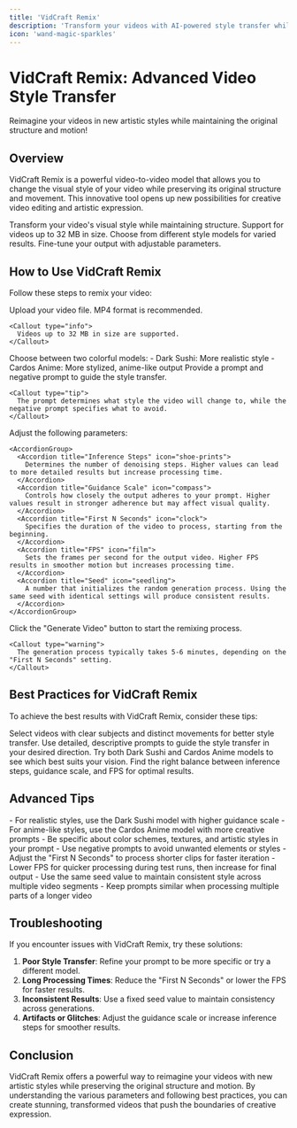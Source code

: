 ```yaml
---
title: 'VidCraft Remix'
description: 'Transform your videos with AI-powered style transfer while preserving structure'
icon: 'wand-magic-sparkles'
---
```


# VidCraft Remix: Advanced Video Style Transfer

<Tip>
  Reimagine your videos in new artistic styles while maintaining the original structure and motion!
</Tip>

## Overview

VidCraft Remix is a powerful video-to-video model that allows you to change the visual style of your video while preserving its original structure and movement. This innovative tool opens up new possibilities for creative video editing and artistic expression.

<CardGroup cols={2}>
  <Card title="Style Transfer" icon="palette">
    Transform your video's visual style while maintaining structure.
  </Card>
  <Card title="Flexible Input" icon="file-video">
    Support for videos up to 32 MB in size.
  </Card>
  <Card title="Multiple Models" icon="layer-group">
    Choose from different style models for varied results.
  </Card>
  <Card title="Customizable Settings" icon="sliders">
    Fine-tune your output with adjustable parameters.
  </Card>
</CardGroup>

## How to Use VidCraft Remix

Follow these steps to remix your video:

<Steps>
  <Step title="Upload Video" icon="upload">
    Upload your video file. MP4 format is recommended.
    
    <Callout type="info">
      Videos up to 32 MB in size are supported.
    </Callout>
  </Step>
  
  <Step title="Select Model" icon="brush">
    Choose between two colorful models:
    - Dark Sushi: More realistic style
    - Cardos Anime: More stylized, anime-like output
  </Step>
  
  <Step title="Enter Prompts" icon="comment">
    Provide a prompt and negative prompt to guide the style transfer.
    
    <Callout type="tip">
      The prompt determines what style the video will change to, while the negative prompt specifies what to avoid.
    </Callout>
  </Step>
  
  <Step title="Fine-tune Settings" icon="sliders">
    Adjust the following parameters:
    
    <AccordionGroup>
      <Accordion title="Inference Steps" icon="shoe-prints">
        Determines the number of denoising steps. Higher values can lead to more detailed results but increase processing time.
      </Accordion>
      <Accordion title="Guidance Scale" icon="compass">
        Controls how closely the output adheres to your prompt. Higher values result in stronger adherence but may affect visual quality.
      </Accordion>
      <Accordion title="First N Seconds" icon="clock">
        Specifies the duration of the video to process, starting from the beginning.
      </Accordion>
      <Accordion title="FPS" icon="film">
        Sets the frames per second for the output video. Higher FPS results in smoother motion but increases processing time.
      </Accordion>
      <Accordion title="Seed" icon="seedling">
        A number that initializes the random generation process. Using the same seed with identical settings will produce consistent results.
      </Accordion>
    </AccordionGroup>
  </Step>
  
  <Step title="Generate Video" icon="play">
    Click the "Generate Video" button to start the remixing process.
    
    <Callout type="warning">
      The generation process typically takes 5-6 minutes, depending on the "First N Seconds" setting.
    </Callout>
  </Step>
</Steps>

## Best Practices for VidCraft Remix

To achieve the best results with VidCraft Remix, consider these tips:

<CardGroup cols={2}>
  <Card title="Choose Appropriate Source Videos" icon="film">
    Select videos with clear subjects and distinct movements for better style transfer.
  </Card>
  <Card title="Craft Effective Prompts" icon="pencil">
    Use detailed, descriptive prompts to guide the style transfer in your desired direction.
  </Card>
  <Card title="Experiment with Models" icon="gear">
    Try both Dark Sushi and Cardos Anime models to see which best suits your vision.
  </Card>
  <Card title="Balance Settings" icon="scale-balanced">
    Find the right balance between inference steps, guidance scale, and FPS for optimal results.
  </Card>
</CardGroup>

## Advanced Tips

<AccordionGroup>
  <Accordion title="Optimizing for Different Styles" icon="paint-roller">
    - For realistic styles, use the Dark Sushi model with higher guidance scale
    - For anime-like styles, use the Cardos Anime model with more creative prompts
  </Accordion>
  
  <Accordion title="Effective Prompt Crafting" icon="feather">
    - Be specific about color schemes, textures, and artistic styles in your prompt
    - Use negative prompts to avoid unwanted elements or styles
  </Accordion>
  
  <Accordion title="Fine-tuning for Performance" icon="sliders">
    - Adjust the "First N Seconds" to process shorter clips for faster iteration
    - Lower FPS for quicker processing during test runs, then increase for final output
  </Accordion>
  
  <Accordion title="Consistency Across Videos" icon="link">
    - Use the same seed value to maintain consistent style across multiple video segments
    - Keep prompts similar when processing multiple parts of a longer video
  </Accordion>
</AccordionGroup>

## Troubleshooting

If you encounter issues with VidCraft Remix, try these solutions:

1. **Poor Style Transfer**: Refine your prompt to be more specific or try a different model.
2. **Long Processing Times**: Reduce the "First N Seconds" or lower the FPS for faster results.
3. **Inconsistent Results**: Use a fixed seed value to maintain consistency across generations.
4. **Artifacts or Glitches**: Adjust the guidance scale or increase inference steps for smoother results.

## Conclusion

VidCraft Remix offers a powerful way to reimagine your videos with new artistic styles while preserving the original structure and motion. By understanding the various parameters and following best practices, you can create stunning, transformed videos that push the boundaries of creative expression.
